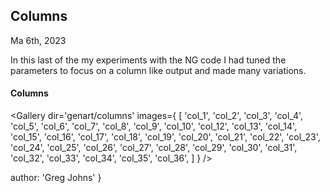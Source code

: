
## Columns
<time>Ma 6th, 2023</time>

In this last of the my experiments with the NG code I had tuned the parameters to focus on a column like output and made many variations.

#### Columns
<Gallery dir='genart/columns' images={
  [
    'col_1',
    'col_2',
    'col_3',
    'col_4',
    'col_5',
    'col_6',
    'col_7',
    'col_8',
    'col_9',
    'col_10',
    'col_12',
    'col_13',
    'col_14',
    'col_15',
    'col_16',
    'col_17',
    'col_18',
    'col_19',
    'col_20',
    'col_21',
    'col_22',
    'col_23',
    'col_24',
    'col_25',
    'col_26',
    'col_27',
    'col_28',
    'col_29',
    'col_30',
    'col_31',
    'col_32',
    'col_33',
    'col_34',
    'col_35',
    'col_36',
  ]
} />

  author: 'Greg Johns'
}

